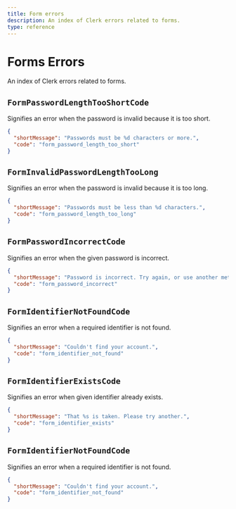 ```yaml
---
title: Form errors
description: An index of Clerk errors related to forms.
type: reference
---
```


# Forms Errors

An index of Clerk errors related to forms.

## `FormPasswordLengthTooShortCode`

Signifies an error when the password is invalid because it is too short.

```json
{
  "shortMessage": "Passwords must be %d characters or more.",
  "code": "form_password_length_too_short"
}
```

## `FormInvalidPasswordLengthTooLong`

Signifies an error when the password is invalid because it is too long.

```json
{
  "shortMessage": "Passwords must be less than %d characters.",
  "code": "form_password_length_too_long"
}
```

## `FormPasswordIncorrectCode`

Signifies an error when the given password is incorrect.

```json
{
  "shortMessage": "Password is incorrect. Try again, or use another method.",
  "code": "form_password_incorrect"
}
```

## `FormIdentifierNotFoundCode`

Signifies an error when a required identifier is not found.

```json
{
  "shortMessage": "Couldn't find your account.",
  "code": "form_identifier_not_found"
}
```

## `FormIdentifierExistsCode`

Signifies an error when given identifier already exists.

```json
{
  "shortMessage": "That %s is taken. Please try another.",
  "code": "form_identifier_exists"
}
```

## `FormIdentifierNotFoundCode`

Signifies an error when a required identifier is not found.

```json
{
  "shortMessage": "Couldn't find your account.",
  "code": "form_identifier_not_found"
}
```
